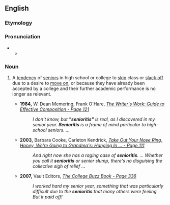 ==English==

===Etymology===
{{suffix|en|senior|itis}}

===Pronunciation===
* {{IPA|en|/ˌsin.jɚˈɑit.ɪs/}}
**{{audio|en|en-US senioritis.ogg|Audio (USA)}}

===Noun===
{{en-noun|-}}

# {{lb|en|US|Canada}} A [[tendency]] of [[senior]]s in high school or college to [[skip]] class or [[slack off]] due to a desire to [[move on]], or because they have already been accepted by a college and their further academic performance is no longer as relevant.
#* '''1984,''' W. Dean Memering, Frank O'Hare, ''[http://books.google.com/books?id=tD-Aoq6kDeMC&dq=%22senioritis%22&as_brr=0 The Writer's Work: Guide to Effective Composition - Page 121]''
#*: ''I don't know, but '''"senioritis"''' is real, as I discovered in my senior year. '''Senioritis''' is a frame of mind particular to high-school seniors. ...''
#* '''2003,''' Barbara Cooke, Carleton Kendrick, ''[http://books.google.com/books?id=HHM-eVV83awC&pg=PA111&dq=%22senioritis%22&as_brr=0&sig=YO8PcW33WrCwqK0khGxUOSNr5yA Take Out Your Nose Ring, Honey, We're Going to Grandma's: Hanging In ... - Page 111]''
#*: ''And right now she has a raging case of '''senioritis'''. ... Whether you call it '''senioritis''' or senior slump, there's no disguising the collective sigh of relief ...''
#* '''2007,''' Vault Editors, ''[http://books.google.com/books?id=rRYPkawhrbYC&pg=PA336&dq=%22senioritis%22&as_brr=0&sig=4khPZlBAjcfuaxZgcUUnnhHmO_M The College Buzz Book - Page 336]''
#*: ''I worked hard my senior year, something that was particularly difficult due to the '''senioritis''' that many others were feeling. But it paid off!''